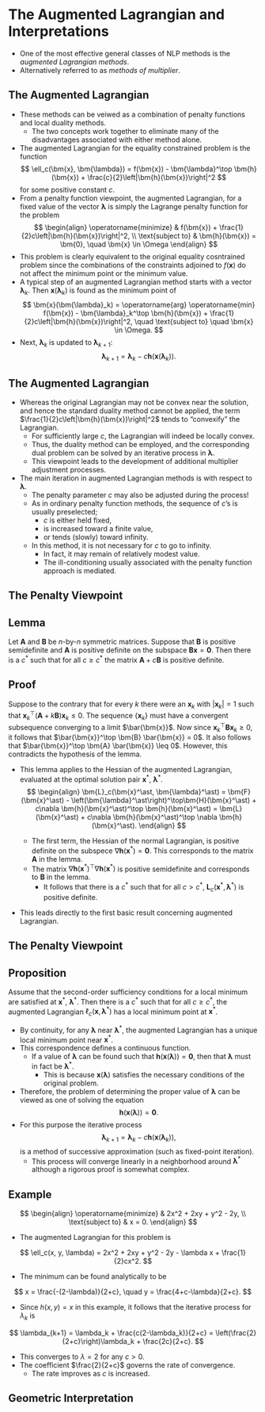 # The Augmented Lagrangian and Interpretations

::: {.callout-tip appearance="minimal"}
* One of the most effective general classes of NLP methods is the _augmented Lagrangian methods_.
* Alternatively referred to as _methods of multiplier_.
:::

## The Augmented Lagrangian {.smaller}

* These methods can be veiwed as a combination of penalty functions and 
local duality methods.
  - The two concepts work together to eliminate many of the disadvantages 
  associated with either method alone.
* The augmented Lagrangian for the equality constrained problem is the function
$$ \ell_c(\bm{x}, \bm{\lambda}) = f(\bm{x}) - \bm{\lambda}^\top \bm{h}(\bm{x}) + \frac{c}{2}\left|\bm{h}(\bm{x})\right|^2 $$
for some positive constant $c$.
* From a penalty function viewpoint, the augmented Lagrangian, for a fixed value 
of the vector $\bm{\lambda}$ is simply the Lagrange penalty function for the problem
$$
\begin{align}
\operatorname{minimize} & f(\bm{x}) + \frac{1}{2}c\left|\bm{h}(\bm{x})\right|^2, \\
\text{subject to} & \bm{h}(\bm{x}) = \bm{0}, \quad \bm{x} \in \Omega
\end{align}
$$
* This problem is clearly equivalent to the original equality cosntrained problem 
since the combinations of the constraints adjoined to $f(\bm{x})$ do not affect 
the minimum point or the minimum value.
* A typical step of an augmented Lagrangian method starts with a vector $\bm{\lambda}_k$.
Then $\bm{x}(\bm{\lambda}_k)$ is found as the minimum point of
$$
\bm{x}(\bm{\lambda}_k) = \operatorname{arg} \operatorname{min} f(\bm{x}) - 
\bm{\lambda}_k^\top \bm{h}(\bm{x}) + \frac{1}{2}c\left|\bm{h}(\bm{x})\right|^2, 
\quad \text{subject to} \quad \bm{x} \in \Omega.
$$
* Next, $\bm{\lambda}_k$ is updated to $\bm{\lambda}_{k+1}$: $$\bm{\lambda}_{k+1} = \bm{\lambda}_k - c\bm{h}(\bm{x}(\bm{\lambda}_k)). $$


## The Augmented Lagrangian {.smaller}

* Whereas the original Lagrangian may not be convex near the solution, and hence 
the standard duality method cannot be applied, the term $\frac{1}{2}c\left|\bm{h}(\bm{x})\right|^2$
tends to "convexify" the Lagrangian.
  - For sufficiently large $c$, the Lagrangian will indeed be locally convex.
  - Thus, the duality method can be employed, and the corresponding dual problem 
  can be solved by an iterative process in $\bm{\lambda}$.
  - This viewpoint leads to the development of additional multiplier adjustment processes.
* The main iteration in augmented Lagrangian methods is with respect to $\bm{\lambda}$.
  - The penalty parameter $c$ may also be adjusted during the process!
  - As in ordinary penalty function methods, the sequence of $c$'s is usually preselected;
    + $c$ is either held fixed,
    + is increased toward a finite value,
    + or tends (slowly) toward infinity.
  - In this method, it is not necessary for $c$ to go to infinity.
    + In fact, it may remain of relatively modest value.
    + The ill-conditioning usually associated with the penalty function approach 
    is mediated.


## The Penalty Viewpoint {.smaller}

::: {.callout-tip icon=false}
## Lemma
Let $\bm{A}$ and $\bm{B}$ be $n$-by-$n$ symmetric matrices. Suppose that 
$\bm{B}$ is positive semidefinite and $\bm{A}$ is positive definite on the subspace 
$\bm{Bx} = \bm{0}$. Then there is a $c^\ast$ such that for all $c \geq c^\ast$ 
the matrix $\bm{A} + c\bm{B}$ is positive definite.
:::

::: {.callout-note icon=false}
## Proof
Suppose to the contrary that for every $k$ there were an $\bm{x}_k$ with 
$|\bm{x}_k| = 1$ such that $\bm{x}_k^\top (\bm{A} + k\bm{B})\bm{x}_k \leq 0$. The 
sequence $\left\{\bm{x}_k\right\}$ must have a convergent subsequence converging 
to a limit $\bar{\bm{x}}$. Now since $\bm{x}_k^\top \bm{B} \bm{x}_k \geq 0$, it 
follows that $\bar{\bm{x}}^\top \bm{B} \bar{\bm{x}} = 0$. It also follows that 
$\bar{\bm{x}}^\top \bm{A} \bar{\bm{x}} \leq 0$. However, this contradicts the 
hypothesis of the lemma.
:::

* This lemma applies to the Hessian of the augmented Lagrangian, evaluated
at the optimal solution pair $\bm{x}^\ast$, $\bm{\lambda}^\ast$.
$$
\begin{align}
\bm{L}_c(\bm{x}^\ast, \bm{\lambda}^\ast) = \bm{F}(\bm{x}^\ast) - 
\left(\bm{\lambda}^\ast\right)^\top\bm{H}(\bm{x}^\ast) + 
c\nabla \bm{h}(\bm{x}^\ast)^\top \bm{h}(\bm{x}^\ast) = \bm{L}(\bm{x}^\ast) + 
c\nabla \bm{h}(\bm{x}^\ast)^\top \nabla \bm{h}(\bm{x}^\ast).
\end{align}
$$

  - The first term, the Hessian of the normal Lagrangian, is positive definite on 
the  subspece $\nabla \bm{h}(\bm{x}^\ast) = \bm{0}$. This corresponds to the 
matrix $\bm{A}$ in the lemma.
  - The matrix $\nabla \bm{h}(\bm{x}^\ast)^\top \nabla \bm{h}(\bm{x}^\ast)$ is 
  positive semidefinite and corresponds to $\bm{B}$ in the lemma.
    + It follows that there is a $c^\ast$ such that for all $c > c^\ast$, 
    $\bm{L}_c(\bm{x}^\ast, \bm{\lambda}^\ast)$ is positive definite.
* This leads directly to the first basic result concerning augmented Lagrangian.


## The Penalty Viewpoint {.smaller}

::: {.callout-tip icon=false}
## Proposition
Assume that the second-order sufficiency conditions for a local minimum are 
satisfied at $\bm{x}^\ast$, $\bm{\lambda}^\ast$. Then there is a $c^\ast$ such 
that for all $c \geq c^\ast$, the augmented Lagrangian 
$\ell_c(\bm{x}, \bm{\lambda}^\ast)$ has a local minimum point at $\bm{x}^\ast$.
:::

* By continuity, for any $\bm{\lambda}$ near $\bm{\lambda}^\ast$, the augmented
Lagrangian has a unique local minimum point near $\bm{x}^\ast$.
* This correspondence defines a continuous function.
  - If a value of $\bm{\lambda}$ can be found such that $\bm{h}(\bm{x}(\bm{\lambda})) = \bm{0}$, 
  then that $\bm{\lambda}$ must in fact be $\bm{\lambda}^\ast$.
    + This is because $\bm{x}(\bm{\lambda})$ satisfies the necessary conditions 
    of the original problem.
* Therefore, the problem of determining the proper value of $\bm{\lambda}$ can 
be viewed as one of solving the equation $$ \bm{h}(\bm{x}(\bm{\lambda})) = \bm{0}. $$
* For this purpose the iterative process
$$ \bm{\lambda}_{k+1} = \bm{\lambda}_k - c \bm{h}(\bm{x}(\bm{\lambda}_k)), $$
is a method of successive approximation (such as fixed-point iteration).
  - This process will converge linearly in a neighborhood around $\bm{\lambda}^\ast$
  although a rigorous proof is somewhat complex.

## Example {.smaller}

$$
\begin{align}
\operatorname{minimize} & 2x^2 + 2xy + y^2 - 2y, \\
\text{subject to} & x = 0.
\end{align}
$$

* The augmented Lagrangian for this problem is 

$$ \ell_c(x, y, \lambda) = 2x^2 + 2xy + y^2 - 2y - \lambda x + \frac{1}{2}cx^2. $$

* The minimum can be found analytically to be

$$
x = \frac{-(2-\lambda)}{2+c}, \quad y = \frac{4+c-\lambda}{2+c}.
$$

* Since $h(x, y) = x$ in this example, it follows that the iterative process for 
$\lambda_k$ is 

$$
\lambda_{k+1} = \lambda_k + \frac{c(2-\lambda_k)}{2+c} = \left(\frac{2}{2+c}\right)\lambda_k + \frac{2c}{2+c}.
$$

* This converges to $\lambda = 2$ for any $c > 0$. 
* The coefficient $\frac{2}{2+c}$ governs the rate of convergence.
  - The rate improves as $c$ is increased.


## Geometric Interpretation {.smaller}